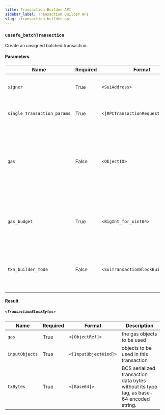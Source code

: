 ```yaml
---
title: Transaction Builder API
sidebar_label: Transaction Builder API
slug: /transaction-builder-api
---
```


### `unsafe_batchTransaction`

Create an unsigned batched transaction.

#### Parameters

| Name | Required | Format | Description
|---|---|---|---|
| `signer` | True | `<SuiAddress>` | the transaction signer's Sui address |
| `single_transaction_params` | True | `<[RPCTransactionRequestParams]>` | list of transaction request parameters |
| `gas` | False | `<ObjectID>` | gas object to be used in this transaction, node will pick one from the signer's possession if not provided |
| `gas_budget` | True | `<BigInt_for_uint64>` | the gas budget, the transaction will fail if the gas cost exceed the budget |
| `txn_builder_mode` | False | `<SuiTransactionBlockBuilderMode>` | Whether this is a regular transaction or a Dev Inspect Transaction |

#### Result

##### `<TransactionBlockBytes>`

| Name | Required | Format | Description
|---|---|---|---|
| `gas` | True | `<[ObjectRef]>` | the gas objects to be used |
| `inputObjects` | True | `<[InputObjectKind]>` | objects to be used in this transaction |
| `txBytes` | True | `<[Base64]>` | BCS serialized transaction data bytes without its type tag, as base-64 encoded string. |
